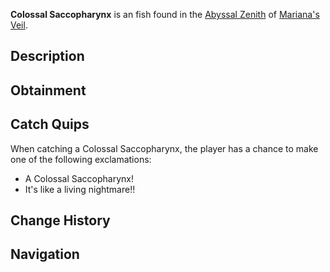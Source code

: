 {{FishInfobox
|image          = Colossal Saccopharynx.png
|rarity         = Uncommon
|sea            = First Sea
|location       = [[Abyssal Zenith]]
|sublocation    = 
|sources        = Fishing Rod
|radar_location = 
|xp             = 90
|weather        = Windy
|time           = 
|season         = 
|bait           = Flakes
|base_weight    = 200
|base_value     = 100
|weight_range   = 120
|base_chance    = 55
|base_resil     = 70
}}
'''Colossal Saccopharynx''' is an {{Rarity|Uncommon}} fish found in the [[Abyssal Zenith]] of [[Mariana's Veil]].

== Description ==
{{Description|A large, eel-like fish with a jaw that can unhinge to swallow prey whole.|Bestiary Entry}}

== Obtainment ==
{{Description|Discovered in the deepest ends of the abyss, especially during gusty weather.|Bestiary Hint}}
{{Fish Availability|
Mariana's Veil/Abyssal Zenith
|top_rods      = 
Firefly Rod\165082.91\183649.84;
Astralhook Rod\163096.96\240318.36;
Fungal Rod\161430.07\160640;
Ethereal Prism Rod\161189.75\234116.67;
Adventurer's Rod\160586.51\159165.04;
Leviathan's Fang Rod\151698.85\160823.17;
Fortune Rod\86650.08\127695.61;
No-Life Rod\155407.65\155397.21;
Seraphic Rod\154207.43\154197.07;
Depthseeker Rod\146368.76\120381.28;
Verdant Shear Rod\145403.19\131813.79;
Avalanche Rod\144699.12\107930.93;
Challenger's Rod\141255.06\141245.57;
Free Spirit Rod\140949.36\136452.17;
Rod Of The Forgotten Fang\140825.76\140816.31;
Blazebringer Rod\140059.03\140059.03;
Trident Rod\136732.19\109434.31;
Zeus Rod\131900.8\131441.2;
Volcanic Rod\128797.69\99749.7;
Rod Of The Depths\127926.73\127918.14;
Rod Of The Exalted One\120159.63\120151.57;
Steady Rod\77496.78\58266.6
|recommended   = Ethereal Prism Rod
}}

== Catch Quips ==
When catching a Colossal Saccopharynx, the player has a chance to make one of the following exclamations:
* A Colossal Saccopharynx!
* It's like a living nightmare!!

== Change History ==
{{Change History|{{subst:Current Version}}}}

== Navigation ==
{{Fish Navbox|Abyssal Zenith}}